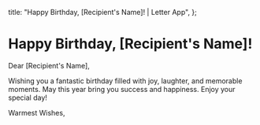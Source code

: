   title: "Happy Birthday, [Recipient's Name]! | Letter App",
};

# Happy Birthday, [Recipient's Name]!

Dear [Recipient's Name],

Wishing you a fantastic birthday filled with joy, laughter, and memorable moments. May this year bring you success and happiness. Enjoy your special day!

Warmest Wishes,
